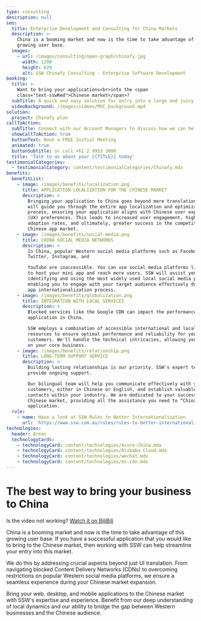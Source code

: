 ```yaml
---
type: consulting
description: null
seo:
  title: Enterprise Development and Consulting for China Markets
  description: >-
    China is a booming market and now is the time to take advantage of this
    growing user base.
  images:
    - url: /images/consulting/open-graph/chinafy.jpg
      width: 1200
      height: 629
      alt: SSW Chinafy Consulting - Enterprise Software Development
booking:
  title: >-
    Want to bring your applications<br>into the <span
    class="text-sswRed">Chinese market</span>?
  subTitle: A quick and easy solution for entry into a large and juicy market
  videoBackground: /images/videos/MVC_background.mp4
solution:
  project: Chinafy plan
callToAction:
  subTitle: Connect with our Account Managers to discuss how we can help.
  showCallToAction: true
  buttonText: Book a FREE Initial Meeting
  animated: true
  buttonSubtitle: or call +61 2 9953 3000
  title: 'Talk to us about your {{TITLE}} today'
testimonialCategories:
  - testimonialCategory: content/testimonialCategories/Chinafy.mdx
benefits:
  benefitList:
    - image: /images/benefits/localization.png
      title: APPLICATION LOCALIZATION FOR THE CHINESE MARKET
      description: >
        Bringing your application to China goes beyond mere translation. SSW
        will guide you through the entire app localization and optimization
        process, ensuring your application aligns with Chinese user experience
        (UX) preferences. This leads to increased user engagement, higher
        adoption rates, and ultimately, greater success in the competitive
        Chinese app market.
    - image: /images/benefits/social-media.png
      title: CHINA SOCIAL MEDIA NETWORKS
      description: >
        In China, popular Western social media platforms such as Facebook,
        Twitter, Instagram, and

        YouTube are inaccessible. You can use social media platforms like WeChat
        to host your mini app and reach more users. SSW will assist you in
        identifying and using the most widely used local social media platforms,
        enabling you to engage with your target audience effectively during your
        app internationalization process.
    - image: /images/benefits/globalization.png
      title: INTEGRATION WITH LOCAL SERVICES
      description: >
        Blocked services like the Google CDN can impact the performance of your
        application in China.

        SSW employs a combination of accessible international and local
        resources to ensure optimal performance and reliability for your Chinese
        customers. We'll handle the technical intricacies, allowing you to focus
        on your core business.
    - image: /images/benefits/relationship.png
      title: LONG-TERM SUPPORT SERVICE
      description: >
        Building lasting relationships is our priority. SSW's expert teams will
        provide ongoing support.

        Our bilingual team will help you communicate effectively with your
        customers, either in Chinese or English, and establish valuable network
        contacts within your industry. We are dedicated to your success in the
        Chinese market, providing all the assistance you need to “Chinafy” your
        application.
  rule:
    - name: Have a look at SSW Rules to Better Internationalization.
      url: 'https://www.ssw.com.au/rules/rules-to-better-internationalization'
technologies:
  header: Areas
  technologyCards:
    - technologyCard: content/technologies/Azure-China.mdx
    - technologyCard: content/technologies/Alibaba-Cloud.mdx
    - technologyCard: content/technologies/wechat.mdx
    - technologyCard: content/technologies/ms-cdn.mdx
---
```


# The best way to **bring your business to China**

<VideoEmbed url="https://youtu.be/K_fpd-YCGOc" caption="SSW China: Your Path to Global Software Excellence with Our Cross-Cultural Team" duration="4 mins" />

Is the video not working? [Watch it on BiliBili ](https://www.bilibili.com/video/BV1v8411R7yf/ "Watch it on BiliBili")

China is a booming market and now is the time to take advantage of this growing user base. If you have a successful application that you would like to bring to the Chinese market, then working with SSW can help streamline your entry into this market.

We do this by addressing crucial aspects beyond just UI translation. From navigating blocked Content Delivery Networks (CDNs) to overcoming restrictions on popular Western social media platforms, we ensure a seamless experience during your Chinese market expansion.

Bring your web,
desktop, and mobile applications to the Chinese market with SSW's expertise and
experience. Benefit from our deep understanding of local dynamics and our
ability to bridge the gap between Western businesses and the Chinese audience.
